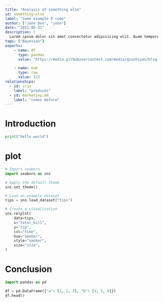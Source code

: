```yaml
---
title: "Analysis of something else"
id: something-else
label: "Some example R code"
author: ["Jane Doe", "john"]
date: "2021-05-31"
description: |
  Lorem ipsum dolor sit amet consectetur adipisicing elit. Quam tempore ad aut, deleniti cupiditate ullam asperiores at magni praesentium eaque.
tags: ["Bayesian"]
exports:
    - name: df
      type: pandas
      value: "https://media.githubusercontent.com/media/qiushiyan/blog-data/main/codes.csv"

    - name: num
      type: raw
      value: 123
relationships:
  - id: iris
    label: "produces"
  - id: marketing.md
    label: "comes before"
---
```



# Introduction

```python
print("hello world")
```

# plot

```python
# Import seaborn
import seaborn as sns

# Apply the default theme
sns.set_theme()

# Load an example dataset
tips = sns.load_dataset("tips")

# Create a visualization
sns.relplot(
    data=tips,
    x="total_bill",
    y="tip",
    col="time",
    hue="smoker",
    style="smoker",
    size="size",
)
```

# Conclusion

```python
import pandas as pd

df = pd.DataFrame({"a": [1, 2, 3], "b": [4, 5, 6]})
df.head()
```
